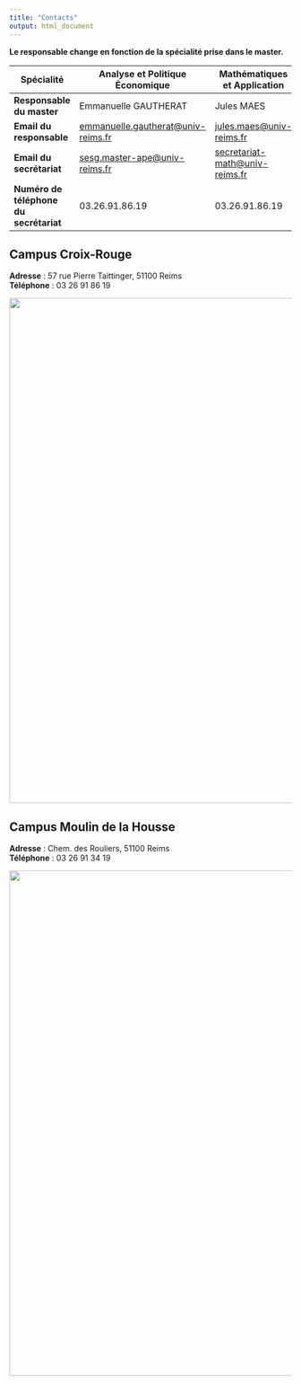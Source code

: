 ```yaml
---
title: "Contacts"
output: html_document
---
```


**Le responsable change en fonction de la spécialité prise dans le master.**

| Spécialité                             | Analyse et Politique Économique                                                  | Mathématiques et Application                                             |
|----------------------------------------|----------------------------------------------------------------------------------|--------------------------------------------------------------------------|
| **Responsable du master**              | Emmanuelle GAUTHERAT                                                             | Jules MAES                                                               |
| **Email du responsable**               | [emmanuelle.gautherat\@univ-reims.fr](mailto:emmanuelle.gautherat@univ-reims.fr) | [jules.maes\@univ-reims.fr](mailto:jules.maes@univ-reims.fr)             |
| **Email du secrétariat**               | [sesg.master-ape\@univ-reims.fr](mailto:sesg.master-ape@univ-reims.fr)           | [secretariat-math\@univ-reims.fr](mailto:secretariat-math@univ-reims.fr) |
| **Numéro de téléphone du secrétariat** | 03.26.91.86.19                                                                   | 03.26.91.86.19                                                           |

## Campus Croix-Rouge

**Adresse** : 57 rue Pierre Taittinger, 51100 Reims\
**Téléphone** : 03 26 91 86 19

![](Images/Plan_campus.JPG){fig-align="center" width="900"}

## Campus Moulin de la Housse

**Adresse** : Chem. des Rouliers, 51100 Reims\
**Téléphone** : 03 26 91 34 19

![](Images/Plan_campus.JPG){fig-align="center" width="900"}
